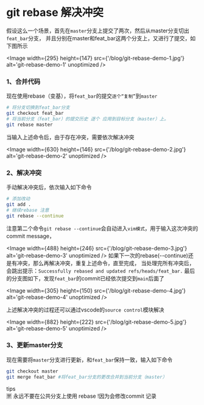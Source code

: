 # git rebase 解决冲突

假设这么一个场景，首先在`master`分支上提交了两次，然后从master分支切出`feat_bar`分支，
并且分别在master和feat_bar这两个分支上，又进行了提交，如下图所示

<Image
  width={295}
  height={147}
  src={'/blog/git-rebase-demo-1.jpg'}
  alt='git-rebase-demo-1'
  unoptimized
/>

### 1、合并代码

现在使用rebase（变基），将`feat_bar`的提交`逐个“复制”`到`master`

```bash
# 将分支切换到feat_bar分支
git checkout feat_bar
# 将当前分支（feat_bar）的提交历史 逐个 应用到目标分支（master）上。
git rebase master
```

当输入上述命令后，由于存在冲突，需要依次解决冲突

<Image
  width={630}
  height={146}
  src={'/blog/git-rebase-demo-2.jpg'}
  alt='git-rebase-demo-2'
  unoptimized
/>

### 2、解决冲突

手动解决冲突后，依次输入如下命令

```bash
# 添加改动
git add .
# 继续rebase 注意
git rebase --continue
```

注意第二个命令`git rebase --continue`会自动进入`vim模式`，用于输入这次冲突的commit message，

<Image
  width={488}
  height={246}
  src={'/blog/git-rebase-demo-3.jpg'}
  alt='git-rebase-demo-3'
  unoptimized
/>
如果下一次的rebase(--continue)还是有冲突，那么再解决冲突，重复上述命令，直至完成，
当处理完所有冲突后，会跳出提示：`Successfully rebased and updated refs/heads/feat_bar.`
最后的分支图如下，发现`feat_bar`的commit已经依次提交到`main`后面了

<Image
  width={305}
  height={150}
  src={'/blog/git-rebase-demo-4.jpg'}
  alt='git-rebase-demo-4'
  unoptimized
/>

上述解决冲突的过程还可以通过vscode的`source control`模块解决

<Image
  width={882}
  height={222}
  src={'/blog/git-rebase-demo-5.jpg'}
  alt='git-rebase-demo-5'
  unoptimized
/>

### 3、更新master分支

现在需要将`master`分支进行更新，和`feat_bar`保持一致，输入如下命令

```bash
git checkout master
git merge feat_bar #将feat_bar分支的更改合并到当前分支（master）
```

<div className='tips-wrapper rounded bg-[#e9eaff] p-2'>
  <div className='font-semibold text-black'>tips</div>
  <div className='flex items-center'>
    🈲
    <span className='ml-1 text-xs text-red-500'>
      永远不要在公共分支上使用 rebase !因为会修改commit 记录
    </span>
  </div>
</div>

